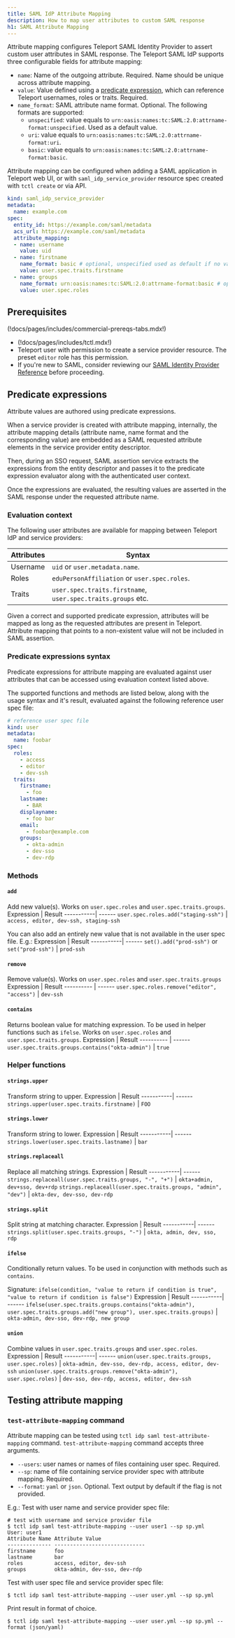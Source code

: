 ```yaml
---
title: SAML IdP Attribute Mapping
description: How to map user attributes to custom SAML response
h1: SAML Attribute Mapping
---
```


Attribute mapping configures Teleport SAML Identity Provider to assert custom user attributes in SAML response.
The Teleport SAML IdP supports three configurable fields for attribute mapping:
- `name`: Name of the outgoing attribute. Required. Name should be unique across attribute mapping.
- `value`: Value defined using a [predicate expression](../../reference/predicate-language.mdx), which can reference
Teleport usernames, roles or traits. Required.
- `name_format`: SAML attribute name format. Optional. The following formats are supported:
  - `unspecified`: value equals to `urn:oasis:names:tc:SAML:2.0:attrname-format:unspecified`. Used as a default value.
  - `uri`: value equals to `urn:oasis:names:tc:SAML:2.0:attrname-format:uri`.
  - `basic`: value equals to `urn:oasis:names:tc:SAML:2.0:attrname-format:basic`.

Attribute mapping can be configured when adding a SAML application in Teleport web UI, or with `saml_idp_service_provider`
resource spec created with `tctl create` or via API.
```yaml
kind: saml_idp_service_provider
metadata:
  name: example.com
spec:
  entity_id: https://example.com/saml/metadata
  acs_url: https://example.com/saml/metadata
  attribute_mapping:
  - name: username
    value: uid
  - name: firstname
    name_format: basic # optional, unspecified used as default if no value is provided.
    value: user.spec.traits.firstname
  - name: groups
    name_format: urn:oasis:names:tc:SAML:2.0:attrname-format:basic # optional, full urn format.
    value: user.spec.roles
```

## Prerequisites

(!docs/pages/includes/commercial-prereqs-tabs.mdx!)
- (!docs/pages/includes/tctl.mdx!)
- Teleport user with permission to create a service provider resource. The preset `editor` role has this permission.
- If you're new to SAML, consider reviewing our [SAML Identity Provider
  Reference](./saml-reference.mdx) before proceeding.

## Predicate expressions

Attribute values are authored using predicate expressions.

When a service provider is created with attribute mapping, internally, the attribute mapping details (attribute name, name format and
the corresponding value) are embedded as a SAML requested attribute elements in the service provider entity descriptor.

Then, during an SSO request, SAML assertion service extracts the expressions from the entity descriptor and passes it to the
predicate expression evaluator along with the authenticated user context.

Once the expressions are evaluated, the resulting values are asserted in the SAML response under the requested attribute name.

### Evaluation context

The following user attributes are available for mapping between Teleport IdP and service providers:

| Attributes | Syntax                                                       |
| ---------- | ------------------------------------------------------------ |
| Username   | `uid` or `user.metadata.name`.                               |
| Roles      | `eduPersonAffiliation` or `user.spec.roles`.                 |
| Traits     | `user.spec.traits.firstname`, `user.spec.traits.groups` etc. |

Given a correct and supported predicate expression, attributes will be mapped as long as the requested attributes are present
in Teleport.
Attribute mapping that points to a non-existent value will not be included in SAML assertion.

### Predicate expressions syntax

Predicate expressions for attribute mapping are evaluated against user attributes that can be accessed using
evaluation context listed above.

The supported functions and methods are listed below, along with the usage syntax and it's result, evaluated 
against the following reference user spec file:
```yaml
# reference user spec file
kind: user
metadata:
  name: foobar
spec:
  roles:
    - access
    - editor
    - dev-ssh
  traits:
    firstname:
      - foo
    lastname:
      - BAR
    displayname:
      - foo bar
    email:
      - foobar@example.com
    groups:
      - okta-admin
      - dev-sso
      - dev-rdp
```
### Methods
#### `add`
Add new value(s). Works on `user.spec.roles` and `user.spec.traits.groups`.
Expression | Result
-----------| ------
`user.spec.roles.add("staging-ssh")` | `access, editor, dev-ssh, staging-ssh`

You can also add an entirely new value that is not available in the user spec file.
E.g.:
Expression | Result
-----------| ------
`set().add("prod-ssh")` or `set("prod-ssh")` | `prod-ssh`

#### `remove`
Remove value(s). Works on `user.spec.roles` and `user.spec.traits.groups`
Expression | Result
---------- | ------
`user.spec.roles.remove("editor", "access")` | `dev-ssh`

#### `contains`
Returns boolean value for matching expression. To be used in helper functions such as `ifelse`.
Works on `user.spec.roles` and `user.spec.traits.groups`.
Expression | Result
---------- | ------
`user.spec.traits.groups.contains("okta-admin")` | `true`

### Helper functions
#### `strings.upper`
Transform string to upper.
Expression | Result
-----------| ------
`strings.upper(user.spec.traits.firstname)` | `FOO`

#### `strings.lower`
Transform string to lower.
Expression | Result
-----------| ------
`strings.lower(user.spec.traits.lastname)` | `bar`

#### `strings.replaceall`
Replace all matching strings.
Expression | Result
-----------| ------
`strings.replaceall(user.spec.traits.groups, "-", "+")` | `okta+admin, dev+sso, dev+rdp`
`strings.replaceall(user.spec.traits.groups, "admin", "dev")` | `okta-dev, dev-sso, dev-rdp`

#### `strings.split`
Split string at matching character.
Expression | Result
-----------| ------
`strings.split(user.spec.traits.groups, "-")` | `okta, admin, dev, sso, rdp`

#### `ifelse`
Conditionally return values. To be used in conjunction with methods such as `contains`.

Signature: `ifelse(condition, "value to return if condition is true", "value to return if condition is false")`
Expression | Result
-----------| ------
`ifelse(user.spec.traits.groups.contains("okta-admin"), user.spec.traits.groups.add("new group"), user.spec.traits.groups)` | `okta-admin, dev-sso, dev-rdp, new group`

#### `union`
Combine values in `user.spec.traits.groups` and `user.spec.roles`.
Expression | Result
-----------| ------
`union(user.spec.traits.groups, user.spec.roles)` | `okta-admin, dev-sso, dev-rdp, access, editor, dev-ssh`
`union(user.spec.traits.groups.remove("okta-admin"), user.spec.roles)` | `dev-sso, dev-rdp, access, editor, dev-ssh`


## Testing attribute mapping

### `test-attribute-mapping` command

Attribute mapping can be tested using `tctl idp saml test-attribute-mapping` command.
`test-attribute-mapping` command accepts three arguments.

- `--users`: user names or names of files containing user spec. Required.
- `--sp`: name of file containing service provider spec with attribute mapping. Required.
- `--format`: `yaml` or `json`.  Optional. Text output by default if the flag is not provided.

E.g.:
Test with user name and service provider spec file:
```code
# test with username and service provider file
$ tctl idp saml test-attribute-mapping --user user1 --sp sp.yml
User: user1
Attribute Name Attribute Value
-------------- -----------------------------
firstname      foo
lastname       bar
roles          access, editor, dev-ssh
groups         okta-admin, dev-sso, dev-rdp
```

Test with user spec file and service provider spec file:
```code
$ tctl idp saml test-attribute-mapping --user user.yml --sp sp.yml
```

Print result in format of choice.
```code
$ tctl idp saml test-attribute-mapping --user user.yml --sp sp.yml --format (json/yaml)
```